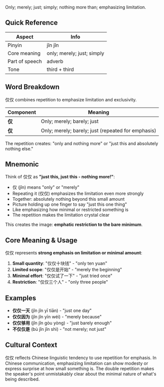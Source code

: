 Only; merely; just; simply; nothing more than; emphasizing limitation.

## Quick Reference

| Aspect         | Info                       |
| -------------- | -------------------------- |
| Pinyin         | jǐn jǐn                    |
| Core meaning   | only; merely; just; simply |
| Part of speech | adverb                     |
| Tone           | third + third              |

## Word Breakdown

仅仅 combines repetition to emphasize limitation and exclusivity.

| Component | Meaning                                            |
| --------- | -------------------------------------------------- |
| **仅**    | Only; merely; barely; just                         |
| **仅**    | Only; merely; barely; just (repeated for emphasis) |

The repetition creates: "only and nothing more" or "just this and absolutely nothing else."

## Mnemonic

Think of 仅仅 as **"just this, just this - nothing more!"**:

- 仅 (jǐn) means "only" or "merely"
- Repeating it (仅仅) emphasizes the limitation even more strongly
- Together: absolutely nothing beyond this small amount
- Picture holding up one finger to say "just this one thing"
- Like emphasizing how minimal or restricted something is
- The repetition makes the limitation crystal clear

This creates the image: **emphatic restriction to the bare minimum**.

## Core Meaning & Usage

仅仅 represents **strong emphasis on limitation or minimal amount**:

1. **Small quantity**: "仅仅十块钱" - "only ten yuan"
2. **Limited scope**: "仅仅是开始" - "merely the beginning"
3. **Minimal effort**: "仅仅试了一下" - "just tried once"
4. **Restriction**: "仅仅三个人" - "only three people"

## Examples

- **仅仅一天** (jǐn jǐn yī tiān) - "just one day"
- **仅仅因为** (jǐn jǐn yīn wéi) - "merely because"
- **仅仅够用** (jǐn jǐn gòu yòng) - "just barely enough"
- **不仅仅是** (bù jǐn jǐn shì) - "not merely; not just"

## Cultural Context

仅仅 reflects Chinese linguistic tendency to use repetition for emphasis. In Chinese communication,
emphasizing limitation can show modesty or express surprise at how small something is. The double
repetition makes the speaker's point unmistakably clear about the minimal nature of what's being
described.
